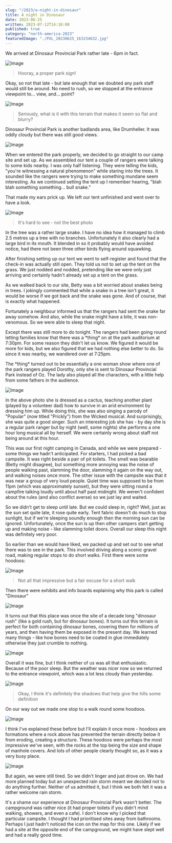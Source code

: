 ```yaml
---
slug: "/2023/a-night-in-dinosaur"
title: A night in Dinosaur
date: 2023-06-25
written: 2023-07-12T14:10:00
published: true
category: "north-america-2023"
featuredImage: "./PXL_20230625_163234632.jpg"
---
```


We arrived at Dinosaur Provincial Park rather late - 6pm in fact.

![Image](PXL_20230624_234944263.jpg)

> Hooray, a proper park sign!

Okay, so not that late - but late enough that we doubted any park staff would still be around.  No need to rush, so we stopped at the entrance viewpoint to... view, and... point?

![Image](PXL_20230625_000127868.jpg)

> Seriously, what is it with this terrain that makes it seem so flat and blurry?

Dinosaur Provincial Park is another badlands area, like Drumheller.  It was oddly cloudy but there was still good views.

![Image](PXL_20230624_235606882.jpg)

When we entered the park properly, we decided to go straight to our camp site and set up.  As we assembled our tent a couple of rangers were talking to some kids nearby.  I was only half listening.  They were telling the kids, "you're witnessing a natural phenomenon" while staring into the trees.  It sounded like the rangers were trying to make something mundane seem interesting.  As we continued setting the tent up I remember hearing, "blah blah something something... bull snake."

That made my ears prick up.  We left our tent unfinished and went over to have a look.

![Image](PXL_20230625_001645139.jpg)

> It's hard to see - not the best photo

In the tree was a rather large snake.  I have no idea how it managed to climb 2.5 metres up a tree with no branches.  Unfortunately it also clearly had a large bird in its mouth.  It blended in so it probably would have avoided notice, had there not been three other birds flying around squawking.

After finishing setting up our tent we went to self-register and found that the check-in was actually still open.  They told us not to set up the tent on the grass.  We just nodded and nodded, pretending like we were only just arriving and certainly hadn't already set up a tent on the grass.

As we walked back to our site, Betty was a bit worried about snakes being in trees.  I jokingly commented that while a snake in a tree isn't great, it would be worse if we got back and the snake was gone.  And of course, that is exactly what happened.

Fortunately a neighbour informed us that the rangers had sent the snake far away somehow.  And also, while the snake might have a bite, it was non-venomous.  So we were able to sleep that night.

Except there was still more to do tonight.  The rangers had been going round letting families know that there was a \*thing\* on at the park auditorium at 7:30pm.  For some reason they didn't let us know.  We figured it would be more for kids, but we also figured that we had nothing else better to do.  So since it was nearby, we wandered over at 7:25pm.

The \*thing\* turned out to be essentially a one woman show where one of the park rangers played Dorothy, only she is sent to Dinosaur Provincial Park instead of Oz.  The lady also played all the characters, with a little help from some fathers in the audience.

![Image](PXL_20230625_015132063.jpg)

In the above photo she is dressed as a cactus, teaching another plant (played by a volunteer dad) how to survive in an arid environment by dressing him up.  While doing this, she was also singing a parody of "Popular" (now titled "Prickly") from the Wicked musical.  And surprisingly, she was quite a good singer.  Such an interesting job she has - by day she is a regular park ranger but by night (well, some nights) she performs a one hour long musical all by herself.  We were certainly wrong about staff not being around at this hour.

This was our first night camping in Canada, and while we were prepared - some things we hadn't anticipated.  For starters, I had picked a bad campsite.  It was right beside a pair of pit toilets.  The smell was bearable (Betty might disagree), but something more annoying was the noise of people walking past, slamming the door, slamming it again on the way out, and walking noises once more.  The other issue with the campsite was that it was near a group of very loud people.  Quiet time was supposed to be from 11pm (which was approximately sunset), but they were sitting round a campfire talking loudly until about half past midnight.  We weren't confident about the rules (and also conflict averse) so we just lay and waited.

So we didn't get to sleep until late.  But we could sleep in, right?  Well, just as the sun set quite late, it rose quite early.  Tent fabric doesn't do much to stop sunlight, but if we're sleeping soundly enough then the morning sun can be ignored.  Unfortunately, once the sun is up then other campers start getting up and making noise - like slamming toilet doors.  Overall our sleep this night was definitely very poor.

So earlier than we would have liked, we packed up and  set out to see what there was to see in the park.  This involved driving along a scenic gravel road, making regular stops to do short walks.  First there were some hoodoos:

![Image](PXL_20230625_145157874.jpg)

> Not all that impressive but a fair excuse for a short walk

Then there were exhibits and info boards explaining why this park is called "Dinosaur"

![Image](PXL_20230625_152218036.jpg)

It turns out that this place was once the site of a decade long "dinosaur rush" (like a gold rush, but for dinosaur bones).  It turns out this terrain is perfect for both containing dinosaur bones, covering them for millions of years, and then having them be exposed in the present day.  We learned many things - like how bones need to be coated in glue immediately otherwise they just crumble to nothing.

![Image](PXL_20230625_154010810.jpg)

Overall it was fine, but I think neither of us was all that enthusiastic.  Because of the poor sleep.  But the weather was nicer now so we returned to the entrance viewpoint, which was a lot less cloudy than yesterday.

![Image](PXL_20230625_163313949.jpg)

> Okay, I think it's definitely the shadows that help give the hills some definition

On our way out we made one stop to a walk round some hoodoos.

![Image](PXL_20230625_181757612.jpg)

I think I've explained these before but I'll explain it once more - hoodoos are formations where a rock above has prevented the terrain directly below it from eroding, creating a structure.  These hoodoos were perhaps the most impressive we've seen, with the rocks at the top being the size and shape of manhole covers.  And lots of other people clearly thought so, as it was a very busy place.

![Image](PXL_20230625_182023684_2.jpg)

But again, we were still tired.  So we didn't linger and just drove on.  We had more planned today but an unexpected rain storm meant we decided not to do anything further.  Neither of us admitted it, but I think we both felt it was a rather welcome rain storm.

It's a shame our experience at Dinosaur Provincial Park wasn't better.  The campground was rather nice (it had proper toilets if you didn't mind walking, showers, and even a cafe).  I don't know why I picked that particular campsite.  I thought I had prioritised sites away from bathrooms.  Perhaps I just hadn't noticed the icon on the map for this one.  Likely if we had a site at the opposite end of the campground, we might have slept well and had a really good time.